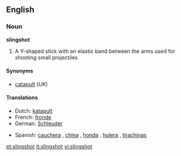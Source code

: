 ==English==

===Noun===
'''slingshot'''

# A Y-shaped stick with an elastic band between the arms used for shooting small projectiles

====Synonyms====
*[[catapult]] (''UK'')

====Translations====
{{trans-top|Y-shaped stick}}
*Dutch: [[katapult]] {{m}}
*French: [[fronde]] {{f}}
*German: [[Schleuder]] {{f}}
{{trans-mid}}
*Spanish: [[cauchera]] {{f}} {{italbrac|Colombia}}, [[china]] {{f}} {{italbrac|Venezuela}}, [[honda]] {{f}}, [[hulera]] {{italbrac|Venezuela}}, [[tirachinas]] {{m}}
{{trans-bottom}}

[[et:slingshot]]
[[it:slingshot]]
[[vi:slingshot]]